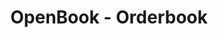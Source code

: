 ---
title: 'OpenBook - Orderbook'
openapi: '/en/api-reference/openapi-en.json GET /solana/openbook/market/{marketAddress}/orderbook'
---
